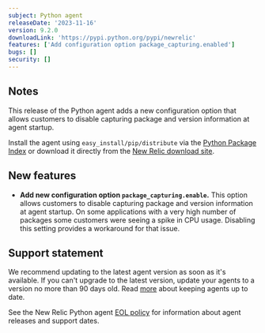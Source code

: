 ```yaml
---
subject: Python agent
releaseDate: '2023-11-16'
version: 9.2.0
downloadLink: 'https://pypi.python.org/pypi/newrelic'
features: ['Add configuration option package_capturing.enabled']
bugs: []
security: []
---
```


## Notes

This release of the Python agent adds a new configuration option that allows customers to disable capturing package and version information at agent startup.

Install the agent using `easy_install/pip/distribute` via the [Python Package Index](https://pypi.python.org/pypi/newrelic) or download it directly from the [New Relic download site](https://download.newrelic.com/python_agent/release).

## New features

* **Add new configuration option `package_capturing.enable`.**
  This option allows customers to disable capturing package and version information at agent startup. On some applications with a very high number of packages some customers were seeing a spike in CPU usage. Disabling this setting provides a workaround for that issue.

## Support statement

We recommend updating to the latest agent version as soon as it's available. If you can't upgrade to the latest version, update your agents to a version no more than 90 days old. Read [more](/docs/new-relic-solutions/new-relic-one/install-configure/update-new-relic-agent/) about keeping agents up to date.

See the New Relic Python agent [EOL policy](/docs/apm/agents/python-agent/getting-started/python-agent-eol-policy/) for information about agent releases and support dates.
